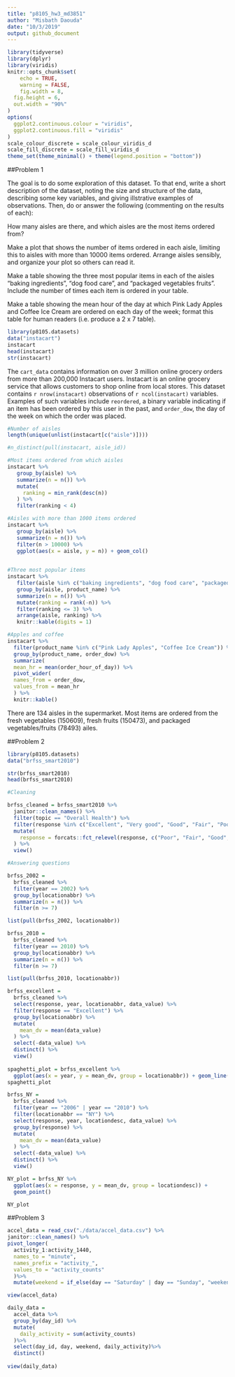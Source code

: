 ```yaml
---
title: "p8105_hw3_md3851"
author: "Misbath Daouda"
date: "10/3/2019"
output: github_document
---
```


```r
library(tidyverse)
library(dplyr)
library(viridis)
knitr::opts_chunk$set(
	echo = TRUE,
	warning = FALSE,
	fig.width = 8, 
  fig.height = 6,
  out.width = "90%"
)
options(
  ggplot2.continuous.colour = "viridis",
  ggplot2.continuous.fill = "viridis"
)
scale_colour_discrete = scale_colour_viridis_d
scale_fill_discrete = scale_fill_viridis_d
theme_set(theme_minimal() + theme(legend.position = "bottom"))
```


##Problem 1

The goal is to do some exploration of this dataset. To that end, write a short description of the dataset, noting the size and structure of the data, describing some key variables, and giving illstrative examples of observations. Then, do or answer the following (commenting on the results of each):

How many aisles are there, and which aisles are the most items ordered from?

Make a plot that shows the number of items ordered in each aisle, limiting this to aisles with more than 10000 items ordered. Arrange aisles sensibly, and organize your plot so others can read it.

Make a table showing the three most popular items in each of the aisles “baking ingredients”, “dog food care”, and “packaged vegetables fruits”. Include the number of times each item is ordered in your table.

Make a table showing the mean hour of the day at which Pink Lady Apples and Coffee Ice Cream are ordered on each day of the week; format this table for human readers (i.e. produce a 2 x 7 table).

```r
library(p8105.datasets)
data("instacart")
instacart
head(instacart)
str(instacart)

```

The `cart_data` contains information on over 3 million online grocery orders from more than 200,000 Instacart users. Instacart is an online grocery service that allows customers to shop online from local stores. This dataset contains `r nrow(instacart)` observations of `r ncol(instacart)` variables. Examples of such variables include `reordered`, a binary variable indicating if an item has been ordered by this user in the past, and `order_dow`, the day of the week on which the order was placed. 

```r
#Number of aisles 
length(unique(unlist(instacart[c("aisle")])))

#n_distinct(pull(instacart, aisle_id))

#Most items ordered from which aisles 
instacart %>% 
   group_by(aisle) %>% 
   summarize(n = n()) %>%
   mutate(
     ranking = min_rank(desc(n))
   ) %>% 
   filter(ranking < 4)

#Aisles with more than 1000 items ordered 
instacart %>% 
   group_by(aisle) %>% 
   summarize(n = n()) %>%
   filter(n > 10000) %>%
   ggplot(aes(x = aisle, y = n)) + geom_col()
  

#Three most popular items
instacart %>%
   filter(aisle %in% c("baking ingredients", "dog food care", "packaged vegetables fruits")) %>%
   group_by(aisle, product_name) %>%
   summarize(n = n()) %>%
   mutate(ranking = rank(-n)) %>% 
   filter(ranking <= 3) %>% 
   arrange(aisle, ranking) %>% 
   knitr::kable(digits = 1) 

#Apples and coffee
instacart %>% 
  filter(product_name %in% c("Pink Lady Apples", "Coffee Ice Cream")) %>%
  group_by(product_name, order_dow) %>% 
  summarize(
  mean_hr = mean(order_hour_of_day)) %>% 
  pivot_wider(
  names_from = order_dow,
  values_from = mean_hr
  ) %>%
  knitr::kable()

```


There are 134 aisles in the supermarket. Most items are ordered from the fresh vegetables (150609), fresh fruits (150473), and packaged vegetables/fruits (78493) ailes. 



##Problem 2

```r
library(p8105.datasets)
data("brfss_smart2010")

str(brfss_smart2010)
head(brfss_smart2010)

#Cleaning 

brfss_cleaned = brfss_smart2010 %>%
  janitor::clean_names() %>%
  filter(topic == "Overall Health") %>% 
  filter(response %in% c("Excellent", "Very good", "Good", "Fair", "Poor")) %>%
  mutate(
    response = forcats::fct_relevel(response, c("Poor", "Fair", "Good", "Very good", "Excellent"))
  ) %>% 
  view()

#Answering questions 

brfss_2002 = 
  brfss_cleaned %>%
  filter(year == 2002) %>% 
  group_by(locationabbr) %>% 
  summarize(n = n()) %>%
  filter(n >= 7)

list(pull(brfss_2002, locationabbr))

brfss_2010 = 
  brfss_cleaned %>%
  filter(year == 2010) %>%
  group_by(locationabbr) %>% 
  summarize(n = n()) %>%
  filter(n >= 7) 

list(pull(brfss_2010, locationabbr))

brfss_excellent = 
  brfss_cleaned %>%
  select(response, year, locationabbr, data_value) %>%
  filter(response == "Excellent") %>% 
  group_by(locationabbr) %>% 
  mutate(
    mean_dv = mean(data_value)
  ) %>%
  select(-data_value) %>%
  distinct() %>%
  view()
 
spaghetti_plot = brfss_excellent %>% 
  ggplot(aes(x = year, y = mean_dv, group = locationabbr)) + geom_line()
spaghetti_plot

brfss_NY = 
  brfss_cleaned %>%
  filter(year == "2006" | year == "2010") %>%
  filter(locationabbr == "NY") %>%
  select(response, year, locationdesc, data_value) %>%
  group_by(response) %>% 
  mutate(
    mean_dv = mean(data_value)
  ) %>%
  select(-data_value) %>%
  distinct() %>%
  view()

NY_plot = brfss_NY %>% 
  ggplot(aes(x = response, y = mean_dv, group = locationdesc)) +
  geom_point() 

NY_plot
```

##Problem 3

```r
accel_data = read_csv("./data/accel_data.csv") %>%
janitor::clean_names() %>%
pivot_longer(
  activity_1:activity_1440,
  names_to = "minute",
  names_prefix = "activity_",
  values_to = "activity_counts"
  )%>%
  mutate(weekend = if_else(day == "Saturday" | day == "Sunday", "weekend", "weekday"))

view(accel_data)

daily_data =
  accel_data %>% 
  group_by(day_id) %>% 
  mutate(
    daily_activity = sum(activity_counts)
  )%>%
  select(day_id, day, weekend, daily_activity)%>%
  distinct()
  
view(daily_data)

```

